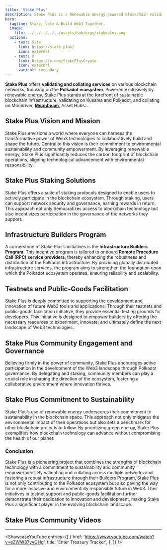 ```yaml
---
title: 'Stake Plus'
description: Stake Plus is a Renewable energy-powered blockchain validator and collator, supporting Polkadot ecosystem through staking, governance, and innovative infrastructure programs.
hero:
  tagline: Stake, Vote & Build Web3 Together.
  image: 
    file: ../../../../../assets/hub/orgs/stakeplus.png
  actions:
    - text: Site
      link: https://stake.plus/
      icon: external
    - text: X
      link: https://x.com/StakePlusCrypto
      icon: external
      variant: secondary
---
```



**Stake Plus** offers **validating and collating services** on various blockchain networks, focusing on the **Polkadot ecosystem**. Powered exclusively by renewable energy, Stake Plus stands at the forefront of sustainable blockchain infrastructure, validating on Kusama and Polkadot, and collating on Moonriver, [**Moonbeam**](https://dablock.com/dapps/moonbeam-network/), Asset Hubs…

## Stake Plus Vision and Mission
Stake Plus envisions a world where everyone can harness the transformative power of Web3 technologies to collaboratively build and shape the future. Central to this vision is their commitment to environmental sustainability and community empowerment. By leveraging renewable energy, Stake Plus significantly reduces the carbon footprint of blockchain operations, aligning technological advancement with environmental responsibility.

## Stake Plus Staking Solutions
Stake Plus offers a suite of staking protocols designed to enable users to actively participate in the blockchain ecosystem. Through staking, users can support network security and governance, earning rewards in return. This approach not only democratizes access to blockchain technology but also incentivizes participation in the governance of the networks they support.

## Infrastructure Builders Program
A cornerstone of Stake Plus’s initiatives is the **Infrastructure Builders Program**. This incentive program is tailored to onboard **Remote Procedure Call (RPC) service providers**, thereby enhancing the robustness and distribution of the Polkadot infrastructure. By providing globally distributed infrastructure services, the program aims to strengthen the foundation upon which the Polkadot ecosystem operates, ensuring reliability and scalability.

## Testnets and Public-Goods Facilitation
Stake Plus is deeply committed to supporting the development and innovation of future Web3 tools and applications. Through their testnets and public-goods facilitation initiative, they provide essential testing grounds for developers. This initiative is designed to empower builders by offering the necessary resources to experiment, innovate, and ultimately define the next landscape of Web3 technologies.

## Stake Plus Community Engagement and Governance
Believing firmly in the power of community, Stake Plus encourages active participation in the development of the Web3 landscape through Polkadot governance. By delegating and staking, community members can play a crucial role in shaping the direction of the ecosystem, fostering a collaborative environment where innovation thrives.

## Stake Plus Commitment to Sustainability
Stake Plus’s use of renewable energy underscores their commitment to sustainability in the blockchain space. This approach not only mitigates the environmental impact of their operations but also sets a benchmark for other blockchain projects to follow. By prioritizing green energy, Stake Plus exemplifies how blockchain technology can advance without compromising the health of our planet.

### Conclusion
Stake Plus is a pioneering project that combines the strengths of blockchain technology with a commitment to sustainability and community empowerment. By validating and collating across multiple networks and fostering a robust infrastructure through their Builders Program, Stake Plus is not only contributing to the Polkadot ecosystem but also paving the way for a more inclusive and environmentally responsible future in Web3. Their initiatives in testnet support and public-goods facilitation further demonstrate their dedication to innovation and development, making Stake Plus a significant player in the evolving blockchain landscape.

## Stake Plus Community Videos
----------------
<ShowcaseYouTube
  entries={[
          {
      href: 'https://www.youtube.com/watch?v=eZWW37yyQHg',
      title: 'Enter Treasury Tracker',
     },
  ]}
/>